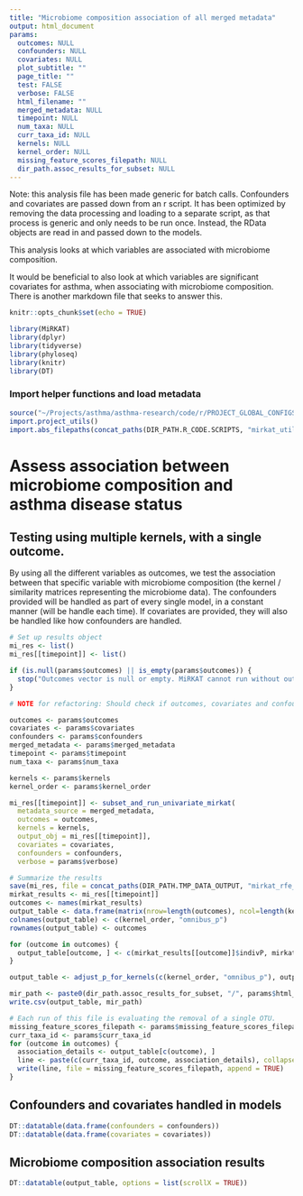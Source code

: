 ```yaml
---
title: "Microbiome composition association of all merged metadata"
output: html_document
params:
  outcomes: NULL
  confounders: NULL
  covariates: NULL
  plot_subtitle: ""
  page_title: ""
  test: FALSE
  verbose: FALSE
  html_filename: ""
  merged_metadata: NULL
  timepoint: NULL
  num_taxa: NULL
  curr_taxa_id: NULL
  kernels: NULL
  kernel_order: NULL
  missing_feature_scores_filepath: NULL
  dir_path.assoc_results_for_subset: NULL
---
```


Note: this analysis file has been made generic for batch calls. Confounders and covariates are passed down from an r script. 
It has been optimized by removing the data processing and loading to a separate script, as that process is generic and only needs to be run once. Instead, the RData objects are read in and passed down to the models.

This analysis looks at which variables are associated with microbiome composition.

It would be beneficial to also look at which variables are significant covariates for asthma, when associating with microbiome composition. There is another markdown file that seeks to answer this. 

```r
knitr::opts_chunk$set(echo = TRUE)

library(MiRKAT)
library(dplyr)
library(tidyverse)
library(phyloseq)
library(knitr)
library(DT)
```

### Import helper functions and load metadata
```r
source("~/Projects/asthma/asthma-research/code/r/PROJECT_GLOBAL_CONFIGS.R")
import.project_utils()
import.abs_filepaths(concat_paths(DIR_PATH.R_CODE.SCRIPTS, "mirkat_utilities.R"))
```

# Assess association between microbiome composition and asthma disease status

## Testing using multiple kernels, with a single outcome.

By using all the different variables as outcomes, we test the association between that specific variable with microbiome composition (the kernel / similarity matrices representing the microbiome data). The confounders provided will be handled as part of every single model, in a constant manner (will be handle each time). If covariates are provided, they will also be handled like how confounders are handled.

```r
# Set up results object
mi_res <- list()
mi_res[[timepoint]] <- list()

if (is.null(params$outcomes) || is_empty(params$outcomes)) {
  stop("Outcomes vector is null or empty. MiRKAT cannot run without outcomes defined.")
}

# NOTE for refactoring: Should check if outcomes, covariates and confounders exist in merged_metadata for more graceful fails.

outcomes <- params$outcomes
covariates <- params$covariates
confounders <- params$confounders
merged_metadata <- params$merged_metadata
timepoint <- params$timepoint
num_taxa <- params$num_taxa

kernels <- params$kernels
kernel_order <- params$kernel_order

mi_res[[timepoint]] <- subset_and_run_univariate_mirkat(
  metadata_source = merged_metadata, 
  outcomes = outcomes,
  kernels = kernels,
  output_obj = mi_res[[timepoint]], 
  covariates = covariates,
  confounders = confounders,
  verbose = params$verbose)
```


```r
# Summarize the results
save(mi_res, file = concat_paths(DIR_PATH.TMP_DATA_OUTPUT, "mirkat_rfe_debug.RData"))
mirkat_results <- mi_res[[timepoint]]
outcomes <- names(mirkat_results)
output_table <- data.frame(matrix(nrow=length(outcomes), ncol=length(kernel_order)+1))
colnames(output_table) <- c(kernel_order, "omnibus_p")
rownames(output_table) <- outcomes

for (outcome in outcomes) {
  output_table[outcome, ] <- c(mirkat_results[[outcome]]$indivP, mirkat_results[[outcome]]$omnibus_p)
}

output_table <- adjust_p_for_kernels(c(kernel_order, "omnibus_p"), output_table)

mir_path <- paste0(dir_path.assoc_results_for_subset, "/", params$html_filename, ".csv")
write.csv(output_table, mir_path)
```

```r
# Each run of this file is evaluating the removal of a single OTU. 
missing_feature_scores_filepath <- params$missing_feature_scores_filepath
curr_taxa_id <- params$curr_taxa_id
for (outcome in outcomes) {
  association_details <- output_table[c(outcome), ]
  line <- paste(c(curr_taxa_id, outcome, association_details), collapse = ",")
  write(line, file = missing_feature_scores_filepath, append = TRUE)
}
```

## Confounders and covariates handled in models
```r
DT::datatable(data.frame(confounders = confounders))
DT::datatable(data.frame(covariates = covariates))
```

## Microbiome composition association results
```r
DT::datatable(output_table, options = list(scrollX = TRUE))
```
